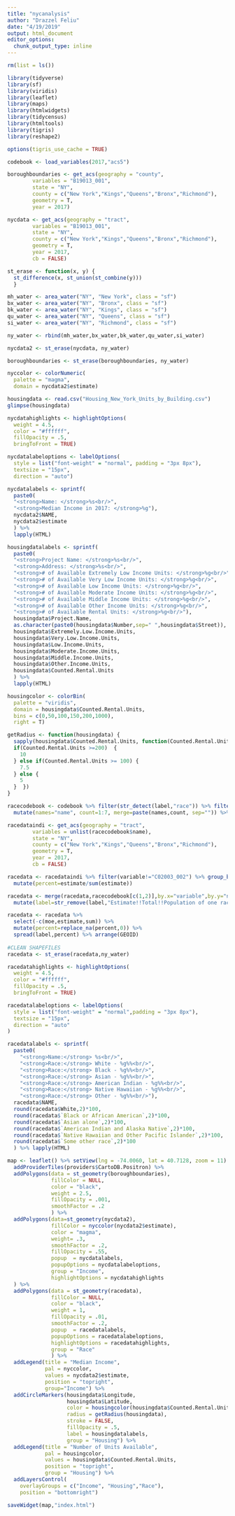 ```yaml
---
title: "nycanalysis"
author: "Drazzel Feliu"
date: "4/19/2019"
output: html_document
editor_options: 
  chunk_output_type: inline
---
```


```r
rm(list = ls())

library(tidyverse)
library(sf)
library(viridis)
library(leaflet)
library(maps)
library(htmlwidgets)
library(tidycensus)
library(htmltools)
library(tigris)
library(reshape2)

options(tigris_use_cache = TRUE)
```

```r
codebook <- load_variables(2017,"acs5")
```

```r
boroughboundaries <- get_acs(geography = "county",
        variables = "B19013_001",
        state = "NY",
        county = c("New York","Kings","Queens","Bronx","Richmond"),
        geometry = T,
        year = 2017)

nycdata <- get_acs(geography = "tract",
        variables = "B19013_001",
        state = "NY",
        county = c("New York","Kings","Queens","Bronx","Richmond"),
        geometry = T,
        year = 2017,
        cb = FALSE)
```

```r
st_erase <- function(x, y) {
  st_difference(x, st_union(st_combine(y)))
  }

mh_water <- area_water("NY", "New York", class = "sf")
bx_water <- area_water("NY", "Bronx", class = "sf")
bk_water <- area_water("NY", "Kings", class = "sf")
qu_water <- area_water("NY", "Queens", class = "sf")
si_water <- area_water("NY", "Richmond", class = "sf")

ny_water <- rbind(mh_water,bx_water,bk_water,qu_water,si_water)

nycdata2 <- st_erase(nycdata, ny_water)

boroughboundaries <- st_erase(boroughboundaries, ny_water)
```

```r
nyccolor <- colorNumeric(
  palette = "magma",
  domain = nycdata2$estimate)
```

```r
housingdata <- read.csv("Housing_New_York_Units_by_Building.csv")
glimpse(housingdata)
```

```r
nycdatahighlights <- highlightOptions(
  weight = 4.5,
  color = "#ffffff",
  fillOpacity = .5,
  bringToFront = TRUE)

nycdatalabeloptions <- labelOptions(
  style = list("font-weight" = "normal", padding = "3px 8px"),
  textsize = "15px",
  direction = "auto")
```

```r
nycdatalabels <- sprintf(
  paste0(
  "<strong>Name: </strong>%s<br/>",
  "<strong>Median Income in 2017: </strong>%g"),
  nycdata2$NAME,
  nycdata2$estimate
  ) %>% 
  lapply(HTML)
```

```r
housingdatalabels <- sprintf(
  paste0(
  "<strong>Project Name: </strong>%s<br/>",
  "<strong>Address: </strong>%s<br/>",
  "<strong># of Available Extremely Low Income Units: </strong>%g<br/>",
  "<strong># of Available Very Low Income Units: </strong>%g<br/>",
  "<strong># of Available Low Income Units: </strong>%g<br/>",
  "<strong># of Available Moderate Income Units: </strong>%g<br/>",
  "<strong># of Available Middle Income Units: </strong>%g<br/>",
  "<strong># of Available Other Income Units: </strong>%g<br/>",
  "<strong># of Available Rental Units: </strong>%g<br/>"),
  housingdata$Project.Name,
  as.character(paste0(housingdata$Number,sep=" ",housingdata$Street)),
  housingdata$Extremely.Low.Income.Units,
  housingdata$Very.Low.Income.Units,
  housingdata$Low.Income.Units,
  housingdata$Moderate.Income.Units,
  housingdata$Middle.Income.Units,
  housingdata$Other.Income.Units,
  housingdata$Counted.Rental.Units
  ) %>% 
  lapply(HTML)
```

```r
housingcolor <- colorBin(
  palette = "viridis",
  domain = housingdata$Counted.Rental.Units,
  bins = c(0,50,100,150,200,1000),
  right = T)

getRadius <- function(housingdata) {
  sapply(housingdata$Counted.Rental.Units, function(Counted.Rental.Units) {
  if(Counted.Rental.Units >=200)  {
    10
  } else if(Counted.Rental.Units >= 100) {
    7.5
  } else {
    5
  }  })
}
```

```r
racecodebook <- codebook %>% filter(str_detect(label,"race")) %>% filter(str_detect(label,"Population of one")) %>%
  mutate(names="name", count=1:7, merge=paste(names,count, sep="")) %>% select(-c(names,count))

racedataindi <- get_acs(geography = "tract",
        variables = unlist(racecodebook$name),
        state = "NY",
        county = c("New York","Kings","Queens","Bronx","Richmond"),
        geometry = T,
        year = 2017,
        cb = FALSE)

racedata <- racedataindi %>% filter(variable!="C02003_002") %>% group_by(GEOID) %>% mutate(sum=sum(estimate)) %>%
  mutate(percent=estimate/sum(estimate))

racedata <- merge(racedata,racecodebook[c(1,2)],by.x="variable",by.y="name") %>% select(-variable) %>%
  mutate(label=str_remove(label,"Estimate!!Total!!Population of one race!!")) %>% group_by(GEOID) %>% arrange(GEOID)

racedata <- racedata %>% 
  select(-c(moe,estimate,sum)) %>% 
  mutate(percent=replace_na(percent,0)) %>% 
  spread(label,percent) %>% arrange(GEOID)
  
#CLEAN SHAPEFILES
racedata <- st_erase(racedata,ny_water)
```

```r
racedatahighlights <- highlightOptions(
  weight = 4.5,
  color = "#ffffff",
  fillOpacity = .5,
  bringToFront = TRUE)

racedatalabeloptions <- labelOptions(
  style = list("font-weight" = "normal",padding = "3px 8px"),
  textsize = "15px",
  direction = "auto"
)

racedatalabels <- sprintf(
  paste0(
    "<strong>Name:</strong> %s<br/>",
    "<strong>Race:</strong> White - %g%%<br/>",
    "<strong>Race:</strong> Black - %g%%<br/>",
    "<strong>Race:</strong> Asian - %g%%<br/>",
    "<strong>Race:</strong> American Indian - %g%%<br/>",
    "<strong>Race:</strong> Native Hawaiian - %g%%<br/>",
    "<strong>Race:</strong> Other - %g%%<br/>"),
  racedata$NAME,
  round(racedata$White,2)*100,
  round(racedata$`Black or African American`,2)*100,
  round(racedata$`Asian alone`,2)*100,
  round(racedata$`American Indian and Alaska Native`,2)*100,
  round(racedata$`Native Hawaiian and Other Pacific Islander`,2)*100,
  round(racedata$`Some other race`,2)*100
  ) %>% lapply(HTML)

```

```r
map <- leaflet() %>% setView(lng = -74.0060, lat = 40.7128, zoom = 11) %>% 
  addProviderTiles(providers$CartoDB.Positron) %>%
  addPolygons(data = st_geometry(boroughboundaries),
              fillColor = NULL,
              color = "black",
              weight = 2.5,
              fillOpacity = .001,
              smoothFactor = .2
              ) %>% 
  addPolygons(data=st_geometry(nycdata2),
              fillColor = nyccolor(nycdata2$estimate),
              color = "magma",
              weight= .3,
              smoothFactor = .2,
              fillOpacity = .55,
              popup  = nycdatalabels,
              popupOptions = nycdatalabeloptions,
              group = "Income",
              highlightOptions = nycdatahighlights
  ) %>% 
  addPolygons(data = st_geometry(racedata),
              fillColor = NULL,
              color = "black",
              weight = 1,
              fillOpacity = .01,
              smoothFactor = .2,
              popup  = racedatalabels,
              popupOptions = racedatalabeloptions,
              highlightOptions = racedatahighlights,
              group = "Race"
              ) %>% 
  addLegend(title = "Median Income",
            pal = nyccolor,
            values = nycdata2$estimate,
            position = "topright",
            group="Income") %>% 
  addCircleMarkers(housingdata$Longitude, 
                   housingdata$Latitude,
                   color = housingcolor(housingdata$Counted.Rental.Units),
                   radius = getRadius(housingdata),
                   stroke = FALSE,
                   fillOpacity = .5,
                   label = housingdatalabels,
                   group = "Housing") %>% 
  addLegend(title = "Number of Units Available",
            pal = housingcolor,
            values = housingdata$Counted.Rental.Units,
            position = "topright",
            group = "Housing") %>% 
  addLayersControl(
    overlayGroups = c("Income", "Housing","Race"),
    position = "bottomright")
```

```r
saveWidget(map,"index.html")
```

